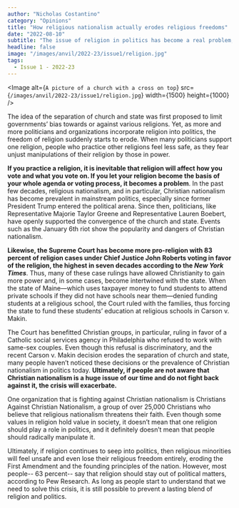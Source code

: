 ```yaml
---
author: "Nicholas Costantino"
category: "Opinions"
title: "How religious nationalism actually erodes religious freedoms"
date: "2022-08-10"
subtitle: "The issue of religion in politics has become a real problem, but not many people are talking about it"
headline: false
image: "/images/anvil/2022-23/issue1/religion.jpg"
tags:
  - Issue 1 - 2022-23
---
```


<Image
	alt={`A picture of a church with a cross on top`}
	src={`/images/anvil/2022-23/issue1/religion.jpg`}
	width={1500}
	height={1000}
/>

The idea of the separation of church and state was first proposed to limit governments’ bias towards or against various religions. Yet, as more and more politicians and organizations incorporate religion into politics, the freedom of religion suddenly starts to erode. When many politicians support one religion, people who practice other religions feel less safe, as they fear unjust manipulations of their religion by those in power.

**If you practice a religion, it is inevitable that religion will affect how you vote and what you vote on. If you let your religion become the basis of your whole agenda or voting process, it becomes a problem**. In the past few decades, religious nationalism, and in particular, Christian nationalism has become prevalent in mainstream politics, especially since former President Trump entered the political arena. Since then, politicians, like Representative Majorie Taylor Greene and Representative Lauren Boebert, have openly supported the convergence of the church and state. Events such as the January 6th riot show the popularity and dangers of Christian nationalism.

**Likewise, the Supreme Court has become more pro-religion with 83 percent of religion cases under Chief Justice John Roberts voting in favor of the religion, the highest in seven decades according to the _New York Times_**. Thus, many of these case rulings have allowed Christianity to gain more power and, in some cases, become intertwined with the state. When the state of Maine—which uses taxpayer money to fund students to attend private schools if they did not have schools near them—denied funding students at a religious school, the Court ruled with the families, thus forcing the state to fund these students’ education at religious schools in Carson v. Makin.

The Court has benefitted Christian groups, in particular, ruling in favor of a Catholic social services agency in Philadelphia who refused to work with same-sex couples. Even though this refusal is discriminatory, and the recent Carson v. Makin decision erodes the separation of church and state, many people haven’t noticed these decisions or the prevalence of Christian nationalism in politics today. **Ultimately, if people are not aware that Christian nationalism is a huge issue of our time and do not fight back against it, the crisis will exacerbate.**

One organization that is fighting against Christian nationalism is Christians Against Christian Nationalism, a group of over 25,000 Christians who believe that religious nationalism threatens their faith. Even though some values in religion hold value in society, it doesn’t mean that one religion should play a role in politics, and it definitely doesn’t mean that people should radically manipulate it.

Ultimately, if religion continues to seep into politics, then religious minorities will feel unsafe and even lose their religious freedom entirely, eroding the First Amendment and the founding principles of the nation. However, most people-- 63 percent-- say that religion should stay out of political matters, according to Pew Research. As long as people start to understand that we need to solve this crisis, it is still possible to prevent a lasting blend of religion and politics.
